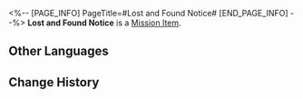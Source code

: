 <%-- [PAGE_INFO]
PageTitle=#Lost and Found Notice#
[END_PAGE_INFO] --%>
{{Item Infobox
|id          = 140229
|image       = Item Lost and Found Notice.png
|type        = Mission Item
|invCategory = Missions
|rarity      = 3
|effect      = 
|description = A lost and found notice for a missing ingenium.
}}
{{Description|''"I'm unsure of the exact time, but I lost a Baroumbrella ingenium that can write poetry near Synwood Pavilion in the Exalting Sanctum..."''}}
'''Lost and Found Notice''' is a [[Mission Item]].

==Other Languages==
{{Other Languages
|en   = Lost and Found Notice
|zhs  = 寻物启事
|zht  = 尋物啟事
|ja   = 探し物の広告
|ko   = 분실물 공고
|es   = Aviso de objeto perdido
|fr   = Avis de recherche
|ru   = Объявление о пропаже
|th   = ประกาศตามหาของหาย
|vi   = Thông Báo Tìm Đồ
|de   = Suchanzeige
|id   = Pengumuman Barang Hilang
|pt   = Aviso de Achados e Perdidos
}}

==Change History==
{{Change History|2.0}}